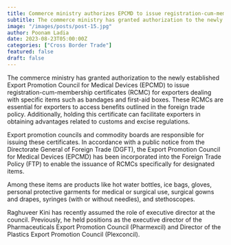 ```yaml
---
title: Commerce ministry authorizes EPCMD to issue registration-cum-membership certificates for exporters
subtitle: The commerce ministry has granted authorization to the newly established
image: "/images/posts/post-15.jpg"
author: Poonam Ladia
date: 2023-08-23T05:00:00Z
categories: ["Cross Border Trade"]
featured: false
draft: false
---
```



The commerce ministry has granted authorization to the newly established Export Promotion Council for Medical Devices (EPCMD) to issue registration-cum-membership certificates (RCMC) for exporters dealing with specific items such as bandages and first-aid boxes. These RCMCs are essential for exporters to access benefits outlined in the foreign trade policy. Additionally, holding this certificate can facilitate exporters in obtaining advantages related to customs and excise regulations.

Export promotion councils and commodity boards are responsible for issuing these certificates. In accordance with a public notice from the Directorate General of Foreign Trade (DGFT), the Export Promotion Council for Medical Devices (EPCMD) has been incorporated into the Foreign Trade Policy (FTP) to enable the issuance of RCMCs specifically for designated items.

Among these items are products like hot water bottles, ice bags, gloves, personal protective garments for medical or surgical use, surgical gowns and drapes, syringes (with or without needles), and stethoscopes.

Raghuveer Kini has recently assumed the role of executive director at the council. Previously, he held positions as the executive director of the Pharmaceuticals Export Promotion Council (Pharmexcil) and Director of the Plastics Export Promotion Council (Plexconcil).